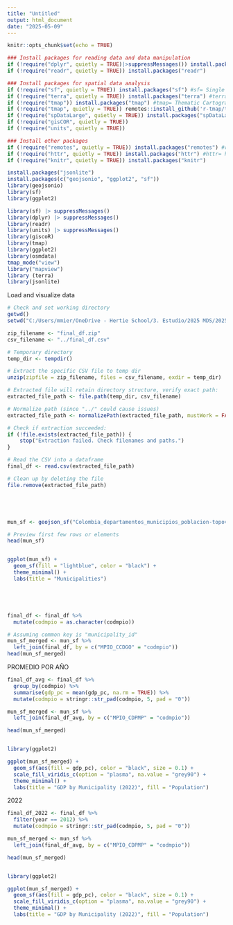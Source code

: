 ```yaml
---
title: "Untitled"
output: html_document
date: "2025-05-09"
---
```


```r
knitr::opts_chunk$set(echo = TRUE)

### Install packages for reading data and data manipulation
if (!require("dplyr", quietly = TRUE)|>suppressMessages()) install.packages("dplyr") #|> suppressMessages() prevents displaying unnecessary messages when loading the package.
if (!require("readr", quietly = TRUE)) install.packages("readr")

### Install packages for spatial data analysis
if (!require("sf", quietly = TRUE)) install.packages("sf") #sf= Single Features
if (!require("terra", quietly = TRUE)) install.packages("terra") #terra= Raster and Vector Spatial Data
if (!require("tmap")) install.packages("tmap") #tmap= Thematic Cartografy and visualization
if (!require("tmap", quietly = TRUE)) remotes::install_github('r-tmap/tmap') #ensures the latest development version is installed: If tmap is still missing after checking, it installs it from GitHub instead of CRAN.
if (!require("spDataLarge", quietly = TRUE)) install.packages("spDataLarge", repos = "https://nowosad.github.io/drat/", type = "source") #spDataLarge= contains large spatial datasets.
if (!require("gisCOR", quietly = TRUE))
if (!require("units", quietly = TRUE))

### Install other packages 
if (!require("remotes", quietly = TRUE)) install.packages("remotes") #remotes= GitHub Package Installer
if (!require("httr", quietly = TRUE)) install.packages("httr") #httr= http requests
if (!require("knitr", quietly = TRUE)) install.packages("knitr")

install.packages("jsonlite") 
install.packages(c("geojsonio", "ggplot2", "sf"))
library(geojsonio)
library(sf)
library(ggplot2)

```

```r
library(sf) |> suppressMessages()
library(dplyr) |> suppressMessages()
library(readr)
library(units) |> suppressMessages()
library(giscoR)
library(tmap)
library(ggplot2)
library(osmdata)
tmap_mode("view")
library("mapview")
library (terra)
library(jsonlite)
```

Load and visualize data

```r
# Check and set working directory
getwd()
setwd("C:/Users/mmier/OneDrive - Hertie School/3. Estudio/2025 MDS/2025-1 Geospatial Analysis/geospatial-analysis-project")


```
```r

zip_filename <- "final_df.zip"
csv_filename <- "../final_df.csv"

# Temporary directory
temp_dir <- tempdir()

# Extract the specific CSV file to temp dir
unzip(zipfile = zip_filename, files = csv_filename, exdir = temp_dir)

# Extracted file will retain directory structure, verify exact path:
extracted_file_path <- file.path(temp_dir, csv_filename)

# Normalize path (since "../" could cause issues)
extracted_file_path <- normalizePath(extracted_file_path, mustWork = FALSE)

# Check if extraction succeeded:
if (!file.exists(extracted_file_path)) {
    stop("Extraction failed. Check filenames and paths.")
}

# Read the CSV into a dataframe
final_df <- read.csv(extracted_file_path)

# Clean up by deleting the file
file.remove(extracted_file_path)





mun_sf <- geojson_sf("Colombia_departamentos_municipios_poblacion-topov2.json")

# Preview first few rows or elements
head(mun_sf)


ggplot(mun_sf) +
  geom_sf(fill = "lightblue", color = "black") +
  theme_minimal() +
  labs(title = "Municipalities")





final_df <- final_df %>%
  mutate(codmpio = as.character(codmpio))

# Assuming common key is "municipality_id"
mun_sf_merged <- mun_sf %>%
  left_join(final_df, by = c("MPIO_CCDGO" = "codmpio"))
head(mun_sf_merged)

```



PROMEDIO POR AÑO

```r

final_df_avg <- final_df %>%
  group_by(codmpio) %>%
  summarise(gdp_pc = mean(gdp_pc, na.rm = TRUE)) %>%
  mutate(codmpio = stringr::str_pad(codmpio, 5, pad = "0"))

mun_sf_merged <- mun_sf %>%
  left_join(final_df_avg, by = c("MPIO_CDPMP" = "codmpio"))

head(mun_sf_merged)


library(ggplot2)

ggplot(mun_sf_merged) +
  geom_sf(aes(fill = gdp_pc), color = "black", size = 0.1) +
  scale_fill_viridis_c(option = "plasma", na.value = "grey90") +
  theme_minimal() +
  labs(title = "GDP by Municipality (2022)", fill = "Population")


```


2022

```r

final_df_2022 <- final_df %>%
  filter(year == 2012) %>%
  mutate(codmpio = stringr::str_pad(codmpio, 5, pad = "0"))

mun_sf_merged <- mun_sf %>%
  left_join(final_df_avg, by = c("MPIO_CDPMP" = "codmpio"))

head(mun_sf_merged)


library(ggplot2)

ggplot(mun_sf_merged) +
  geom_sf(aes(fill = gdp_pc), color = "black", size = 0.1) +
  scale_fill_viridis_c(option = "plasma", na.value = "grey90") +
  theme_minimal() +
  labs(title = "GDP by Municipality (2022)", fill = "Population")


```